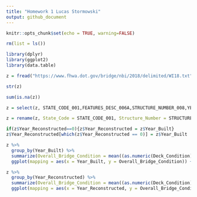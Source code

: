 ```yaml
---
title: "Homework 1 Lucas Stormowski"
output: github_document
---
```


```r
knitr::opts_chunk$set(echo = TRUE, warning=FALSE)
```


```r
rm(list = ls())

library(dplyr)
library(ggplot2)
library(data.table)

z = fread("https://www.fhwa.dot.gov/bridge/nbi/2018/delimited/WI18.txt")

str(z)

sum(is.na(z))

z = select(z, STATE_CODE_001,FEATURES_DESC_006A,STRUCTURE_NUMBER_008,YEAR_BUILT_027,COUNTY_CODE_003,DETOUR_KILOS_019,TOLL_020,MAINTENANCE_021,OWNER_022,TRAFFIC_LANES_ON_028A,STRUCTURE_LEN_MT_049,PERCENT_ADT_TRUCK_109,LAT_016,LONG_017,DECK_COND_058,SUPERSTRUCTURE_COND_059,SUBSTRUCTURE_COND_060,CHANNEL_COND_061,CULVERT_COND_062, YEAR_RECONSTRUCTED_106)

z = rename(z, State_Code = STATE_CODE_001, Structure_Number = STRUCTURE_NUMBER_008, Description = FEATURES_DESC_006A, Year_Built = YEAR_BUILT_027, County_Code = COUNTY_CODE_003, Detour_Length = DETOUR_KILOS_019, Toll= TOLL_020, Deck_Condition = DECK_COND_058, Number_of_Lanes = TRAFFIC_LANES_ON_028A, Superstructure_Condition = SUPERSTRUCTURE_COND_059, Year_Reconstructed = YEAR_RECONSTRUCTED_106, Substructure_Condition = SUBSTRUCTURE_COND_060, Channel_Condition = CHANNEL_COND_061, Culvert_Condition = CULVERT_COND_062,Percent_Truck = PERCENT_ADT_TRUCK_109, Structure_Length = STRUCTURE_LEN_MT_049, Latitude = LAT_016, Longitude = LONG_017, Maintenance_Responsibility = MAINTENANCE_021, Owner = OWNER_022)

if(z$Year_Reconstructed==0){z$Year_Reconstructed = z$Year_Built}
z$Year_Reconstructed[which(z$Year_Reconstructed == 0)] = z$Year_Built

z %>%
  group_by(Year_Built) %>%
  summarize(Overall_Bridge_Condition = mean((as.numeric(Deck_Condition)+as.numeric(Superstructure_Condition)+as.numeric(Substructure_Condition)+as.numeric(Channel_Condition)), na.rm = TRUE)) %>% 
  ggplot(mapping = aes(x = Year_Built, y = Overall_Bridge_Condition)) + geom_point(alpha = 1/3)

z %>%
  group_by(Year_Reconstructed) %>%
  summarize(Overall_Bridge_Condition = mean((as.numeric(Deck_Condition)+as.numeric(Superstructure_Condition)+as.numeric(Substructure_Condition)+as.numeric(Channel_Condition)), na.rm = TRUE)) %>% 
  ggplot(mapping = aes(x = Year_Reconstructed, y = Overall_Bridge_Condition)) + geom_point(alpha = 1/3)

```
